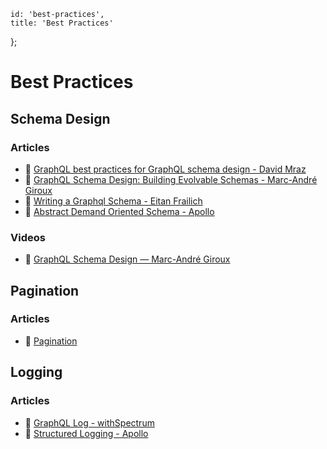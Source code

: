 
	id: 'best-practices',
	title: 'Best Practices'
};


# Best Practices

## Schema Design

### Articles

- 📜 [GraphQL best practices for GraphQL schema design - David Mraz](https://graphqlmastery.com/blog/graphql-best-practices-for-graphql-schema-design)
- 📜 [GraphQL Schema Design: Building Evolvable Schemas - Marc-André Giroux](https://blog.apollographql.com/graphql-schema-design-building-evolvable-schemas-1501f3c59ed5)
- 📜 [Writing a Graphql Schema - Eitan Frailich](https://github.com/davidyaha/graphql-workshop/blob/master/manuals/step-2-writing-a-schema.md)
- 📜 [Abstract Demand Oriented Schema - Apollo](https://principledgraphql.com/agility#4-abstract-demand-oriented-schema)

### Videos

- 🎥 [GraphQL Schema Design — Marc-André Giroux](https://www.youtube.com/watch?v=pJamhW2xPYw)

## Pagination

### Articles

- 📜 [Pagination](https://graphql.org/learn/pagination/)

## Logging

### Articles

- 📜 [GraphQL Log - withSpectrum](https://github.com/withspectrum/graphql-log)
- 📜 [Structured Logging - Apollo](https://principledgraphql.com/operations#9-structured-logging)
